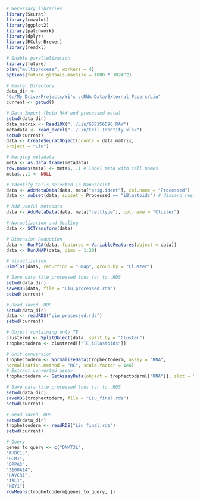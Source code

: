 ```{r}
# Necessary libraries
library(Seurat)
library(cowplot)
library(ggplot2)
library(patchwork)
library(dplyr)
library(RColorBrewer)
library(readxl)
```

```{r}
# Enable parallelization
library(future)
plan("multiprocess", workers = 4)
options(future.globals.maxSize = 1000 * 1024^2)
```

```{r}
# Master Directory
data_dir <-
"G:/My Drive/Projects/Yi's scRNA Data/External Papers/Liu"
current <- getwd()
```

```{r}
# Data Import (both RAW and processed meta)
setwd(data_dir)
data_matrix <- Read10X("../Liu/GSE156596_RAW")
metadata <- read_excel("../Liu/Cell Identity.xlsx")
setwd(current)
data <- CreateSeuratObject(counts = data_matrix,
project = "Liu")
```

```{r}
# Merging metadata
meta <- as.data.frame(metadata)
row.names(meta) <- meta$...1 # label meta with cell names
meta$...1 <- NULL

# Identify Cells selected in Manuscript
data <- AddMetaData(data, meta["orig.ident"], col.name = "Processed")
data <- subset(data, subset = Processed == "iBlastoids") # discard rest

# Add useful metadata
data <- AddMetaData(data, meta["celltype"], col.name = "Cluster")
```

```{r}
# Normalization and Scaling
data <- SCTransform(data)
```

```{r}
# Dimension Reduction
data <- RunPCA(data, features = VariableFeatures(object = data))
data <- RunUMAP(data, dims = 1:20)
```

```{r}
# Visualization
DimPlot(data, reduction = "umap", group.by = "Cluster")
```

```{r}
# Save data file processed thus far to .RDS
setwd(data_dir)
saveRDS(data, file = "Liu_processed.rds")
setwd(current)
```








```{r}
# Read saved .RDS
setwd(data_dir)
data <- readRDS("Liu_processed.rds")
setwd(current)
```

```{r}
# Object containing only TE
clustered <- SplitObject(data, split.by = "Cluster")
trophectoderm <- clustered[["TE_iBlastoids"]]
```

```{r}
# Unit conversion
trophectoderm <- NormalizeData(trophectoderm, assay = "RNA",
normalization.method = "RC", scale.factor = 1e6)
# Extract converted assay
trophectoderm <- GetAssayData(object = trophectoderm[["RNA"]], slot = "data")
```

```{r}
# Save data file processed thus far to .RDS
setwd(data_dir)
saveRDS(trophectoderm, file = "Liu_final.rds")
setwd(current)
```








```{r}
# Read saved .RDS
setwd(data_dir)
trophetcoderm <- readRDS("Liu_final.rds")
setwd(current)
```

```{r}
# Query
genes_to_query <- c("DNMT3L",
"KHDC1L",
"GCM1",
"DPPA3",
"S100A14",
"HAVCR1",
"ISL1",
"HEY1")
rowMeans(trophetcoderm[genes_to_query, ])
```



```{r}
```